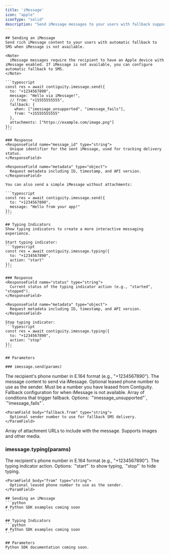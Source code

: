 ```yaml
---
title: 'iMessage'
icon: "apple"
iconType: "solid"
description: "Send iMessage messages to your users with fallback support, using Contiguity."
---
```


<Tabs>
  <Tab title="JavaScript" icon="js">
    <InstallJS />

    ## Sending an iMessage
    Send rich iMessage content to your users with automatic fallback to SMS when iMessage is not available.

    <Note>
      iMessage messages require the recipient to have an Apple device with iMessage enabled. If iMessage is not available, you can configure automatic fallback to SMS.
    </Note>

    ```typescript
    const res = await contiguity.imessage.send({
      to: "+1234567890",
      message: "Hello via iMessage!",
      // from: "+15555555555",
      fallback: { 
        when: ["imessage_unsupported", "imessage_fails"], 
        from: "+15555555555" 
      },
      attachments: ["https://example.com/image.png"]
    });
    ```

    ### Response
    <ResponseField name="message_id" type="string">
      Unique identifier for the sent iMessage, used for tracking delivery status.
    </ResponseField>

    <ResponseField name="metadata" type="object">
      Request metadata including ID, timestamp, and API version.
    </ResponseField>

    You can also send a simple iMessage without attachments:

    ```typescript
    const res = await contiguity.imessage.send({
      to: "+1234567890",
      message: "Hello from your app!"
    });
    ```

    ## Typing Indicators
    Show typing indicators to create a more interactive messaging experience.

    Start typing indicator:
    ```typescript
    const res = await contiguity.imessage.typing({
      to: "+1234567890", 
      action: "start"
    });
    ```

    ### Response
    <ResponseField name="status" type="string">
      Current status of the typing indicator action (e.g., "started", "stopped").
    </ResponseField>

    <ResponseField name="metadata" type="object">
      Request metadata including ID, timestamp, and API version.
    </ResponseField>

    Stop typing indicator:
    ```typescript
    const res = await contiguity.imessage.typing({
      to: "+1234567890", 
      action: "stop"
    });
    ```

    ## Parameters

    ### imessage.send(params)

<ParamField body="to" type="string" required>
  The recipient's phone number in E.164 format (e.g., "+1234567890").
</ParamField>

<ParamField body="message" type="string" required>
  The message content to send via iMessage.
</ParamField>

<ParamField body="from" type="string">
  Optional leased phone number to use as the sender. Must be a number you have leased from Contiguity.
</ParamField>

<ParamField body="fallback" type="object">
  Fallback configuration for when iMessage is not available.
  
  <Expandable title="Fallback object properties">
    <ParamField body="fallback.when" type="string[]">
      Array of conditions that trigger fallback. Options: `"imessage_unsupported"`, `"imessage_fails"`.
    </ParamField>
    
    <ParamField body="fallback.from" type="string">
      Optional sender number to use for fallback SMS delivery.
    </ParamField>
  </Expandable>
</ParamField>

<ParamField body="attachments" type="string[]">
  Array of attachment URLs to include with the message. Supports images and other media.
</ParamField>

### imessage.typing(params)

<ParamField body="to" type="string" required>
  The recipient's phone number in E.164 format (e.g., "+1234567890").
</ParamField>

<ParamField body="action" type="string" required>
  The typing indicator action. Options: `"start"` to show typing, `"stop"` to hide typing.
</ParamField>

    <ParamField body="from" type="string">
      Optional leased phone number to use as the sender.
    </ParamField>
  </Tab>
  
  <Tab title="Python" icon="python">
    <InstallPY />
    
    ## Sending an iMessage
    ```python
    # Python SDK examples coming soon
    ```
    
    ## Typing Indicators
    ```python
    # Python SDK examples coming soon
    ```
    
    ## Parameters
    Python SDK documentation coming soon.
  </Tab>
</Tabs>


<Snippet />

